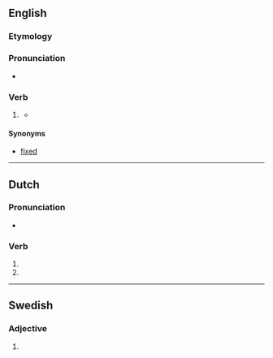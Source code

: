 ==English==

===Etymology===
{{suffix|fix|t|lang=en}}

===Pronunciation===
* {{rhymes|ɪkst|lang=en}}

===Verb===
{{head|en|verb form}}

# {{lb|en|obsolete}} {{en-past of|fix}}
#* {{quote-magazine
|lang=en
|date=
|year=1919
|month=Nov
|first=
|last=
|author=George W. Perkins
|coauthors=
|title=The Workers' Fair Share
|volume=XV
|issue=5
|page=221
|magazine=The Rotarian
|publisher=
|issn=
|url=http://books.google.com/books?id=vlgEAAAAMBAJ&pg=PA221&dq=fixt+-fixture+-fixtures&hl=en&sa=X&ei=vFlrUaL8Nabj4AOR6YCQDg&redir_esc=y#v=onepage&q=fixt%20-fixture%20-fixtures&f=false
|passage=… to cover what we will call '''fixt''' charges, …
}}

====Synonyms====
* [[fixed]]

----

==Dutch==

===Pronunciation===
* {{audio|Nl-fixt.ogg|Audio|lang=nl}}

===Verb===
{{nl-verb-form}}

# {{nl-verb form of|p=23|n=sg|t=pres|m=ind|fixen}}
# {{nl-verb form of|n=pl|m=imp|fixen}}

----

==Swedish==

===Adjective===
{{head|sv|adjective form}}

# {{sv-adj-form-abs-indef-n|fix}}